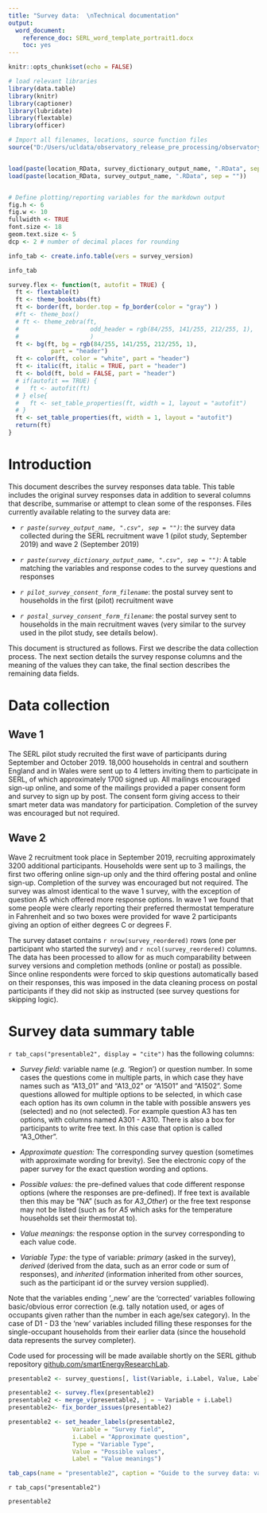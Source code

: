 ```yaml
---
title: "Survey data:  \nTechnical documentation"
output:
  word_document:
    reference_doc: SERL_word_template_portrait1.docx
    toc: yes
---
```


```r
knitr::opts_chunk$set(echo = FALSE)

# load relevant libraries
library(data.table)
library(knitr)
library(captioner)
library(lubridate)
library(flextable)
library(officer)

# Import all filenames, locations, source function files
source("D:/Users/ucldata/observatory_release_pre_processing/observatoryData/scripts/edition02/setup_edition02.R")


load(paste(location_RData, survey_dictionary_output_name, ".RData", sep = ""))
load(paste(location_RData, survey_output_name, ".RData", sep = ""))


# Define plotting/reporting variables for the markdown output
fig.h <- 6
fig.w <- 10
fullwidth <- TRUE
font.size <- 18
geom.text.size <- 5
dcp <- 2 # number of decimal places for rounding 

info_tab <- create.info.table(vers = survey_version)
```


```r
info_tab
```


```r

survey.flex <- function(t, autofit = TRUE) {
  ft <- flextable(t)
  ft <- theme_booktabs(ft)
  ft <- border(ft, border.top = fp_border(color = "gray") )
  #ft <- theme_box()
  # ft <- theme_zebra(ft, 
  #                    odd_header = rgb(84/255, 141/255, 212/255, 1),
  #                    )
  ft <- bg(ft, bg = rgb(84/255, 141/255, 212/255, 1), 
            part = "header")
  ft <- color(ft, color = "white", part = "header")
  ft <- italic(ft, italic = TRUE, part = "header")
  ft <- bold(ft, bold = FALSE, part = "header")
  # if(autofit == TRUE) {
  #   ft <- autofit(ft)
  # } else{
  #   ft <- set_table_properties(ft, width = 1, layout = "autofit")
  # }
  ft <- set_table_properties(ft, width = 1, layout = "autofit")
  return(ft)
}


```


# Introduction

This document describes the survey responses data table. This table includes the original survey responses data in addition to several columns that describe, summarise or attempt to clean some of the responses. Files currently available relating to the survey data are:

- *`r paste(survey_output_name, ".csv", sep = "")`*: the survey data collected during the SERL recruitment wave 1 (pilot study, September 2019) and wave 2 (September 2019)

- *`r paste(survey_dictionary_output_name, ".csv", sep = "")`*: A table matching the variables and response codes to the survey questions and responses

- *`r pilot_survey_consent_form_filename`*: the postal survey sent to households in the first (pilot) recruitment wave 

- *`r postal_survey_consent_form_filename`*: the postal survey sent to households in the main recruitment waves (very similar to the survey used in the pilot study, see details below).

This document is structured as follows. First we describe the data collection process. The next section details the survey response columns and the meaning of the values they can take, the final section describes the remaining data fields. 

# Data collection

## Wave 1
The SERL pilot study recruited the first wave of participants during September and October 2019. 18,000 households in central and southern England and in Wales were sent up to 4 letters inviting them to participate in SERL, of which approximately 1700 signed up. All mailings encouraged sign-up online, and some of the mailings provided a paper consent form and survey to sign up by post. The consent form giving access to their smart meter data was mandatory for participation. Completion of the survey was encouraged but not required. 

## Wave 2
Wave 2 recruitment took place in September 2019, recruiting approximately 3200 additional participants. Households were sent up to 3 mailings, the first two offering online sign-up only and the third offering postal and online sign-up. Completion of the survey was encouraged but not required. The survey was almost identical to the wave 1 survey, with the exception of question A5 which offered more response options. In wave 1 we found that some people were clearly reporting their preferred thermostat temperature in Fahrenheit and so two boxes were provided for wave 2 participants giving an option of either degrees C or degrees F. 

The survey dataset contains `r nrow(survey_reordered)` rows (one per participant who started the survey) and `r ncol(survey_reordered)` columns. The data has been processed to allow for as much comparability between survey versions and completion methods (online or postal) as possible. Since online respondents were forced to skip questions automatically based on their responses, this was imposed in the data cleaning process on postal participants if they did not skip as instructed (see survey questions for skipping logic).

# Survey data summary table

`r tab_caps("presentable2", display = "cite")` has the following columns:

- *Survey field:* variable name (*e.g.* 'Region') or question number. In some cases the questions come in multiple parts, in which case they have names such as "A13_01" and "A13_02" or "A1501" and "A1502". Some questions allowed for multiple options to be selected, in which case each option has its own column in the table with possible answers yes (selected) and no (not selected). For example question A3 has ten options, with columns named A301 - A310. There is also a box for participants to write free text. In this case that option is called "A3_Other". 

- *Approximate question:* The corresponding survey question (sometimes with approximate wording for brevity). See the electronic copy of the paper survey for the exact question wording and options.

- *Possible values:* the pre-defined values that code different response options (where the responses are pre-defined). If free text is available then this may be "NA" (such as for *A3_Other*) or the free text response may not be listed (such as for *A5* which asks for the temperature households set their thermostat to).

- *Value meanings:* the response option in the survey corresponding to each value code.

- *Variable Type:* the type of variable: *primary* (asked in the survey), *derived* (derived from the data, such as an error code or sum of responses), and *inherited* (information inherited from other sources, such as the participant id or the survey version supplied).

Note that the variables ending '_new' are the 'corrected' variables following basic/obvious error correction (e.g. tally notation used, or ages of occupants given rather than the number in each age/sex category). In the case of D1 - D3 the 'new' variables included filling these responses for the single-occupant households from their earlier data (since the household data represents the survey completer).

Code used for processing will be made available shortly on the SERL github repository [github.com/smartEnergyResearchLab](github.com/smartEnergyResearchLab). 

```r

presentable2 <- survey_questions[, list(Variable, i.Label, Value, Label, Type)] 

presentable2 <- survey.flex(presentable2)
presentable2 <- merge_v(presentable2, j = ~ Variable + i.Label)
presentable2<- fix_border_issues(presentable2)

presentable2 <- set_header_labels(presentable2, 
                  Variable = "Survey field", 
                  i.Label = "Approximate question", 
                  Type = "Variable Type",
                  Value = "Possible values", 
                  Label = "Value meanings")

tab_caps(name = "presentable2", caption = "Guide to the survey data: variables and response codes.")


```


`r tab_caps("presentable2")`
```r
presentable2
```



